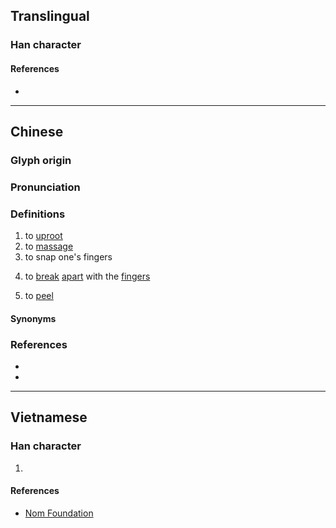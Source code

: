{{character info/new}}
==Translingual==

===Han character===
{{Han char|rn=64|rad=手|as=10|sn=13|four=53050|canj=QIHF,XQIHF|ids=⿰扌烕}}

====References====
* {{Han ref|kx=0447.160|dkj=12495|dj=0798.100|hdz=31930.090|uh=6423|ud=25635|bh=DDA9|bd=56745}}

----

==Chinese==
{{zh-forms}}

===Glyph origin===
{{Han etym}}

===Pronunciation===
{{zh-pron
|m=miè
|m-s=mie1/mie3
|c=mit1,mit6
|mc=y
|oc=y
|cat=v
}}

===Definitions===
{{zh-hanzi}}

# to [[uproot]]
# to [[massage]]
# to snap one's fingers
# {{lb|zh|Cantonese|Sichuanese}} to [[break]] [[apart]] with the [[finger]]s
#: {{zh-x|搣開|to '''tear''' open|C}}
# {{lb|zh|Cantonese}} to [[peel]]
#: {{zh-x|搣 橙{caang4-2}|to '''peel''' an orange|C}}

====Synonyms====
{{zh-dial|撕}}

===References===
* {{R:twedu|B01371}}
* {{R:yue:mfccd}}

----

==Vietnamese==

===Han character===
{{vi-hantu|rs=手10|[[dạt]], [[giạt]]}}

# {{rfdef|vi|sort=手10}}

====References====
* [http://nomfoundation.org/common/nom_details.php?codepoint=6423 Nom Foundation]